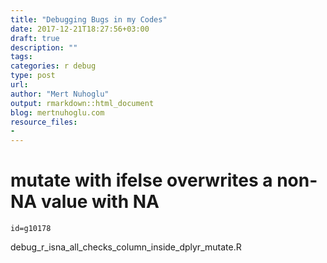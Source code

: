 ```yaml
---
title: "Debugging Bugs in my Codes"
date: 2017-12-21T18:27:56+03:00 
draft: true
description: ""
tags:
categories: r debug
type: post
url:
author: "Mert Nuhoglu"
output: rmarkdown::html_document
blog: mertnuhoglu.com
resource_files:
-
---
```


# mutate with ifelse overwrites a non-NA value with NA 

    id=g10178

debug_r_isna_all_checks_column_inside_dplyr_mutate.R


